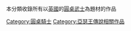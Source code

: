 本分類收錄所有以[[英國|英國]]的[[圓桌武士|圓桌武士]]為題材的作品
[[Category:圓桌騎士|Category:圓桌騎士]]
[[Category:亞瑟王傳說相關作品|Category:亞瑟王傳說相關作品]]